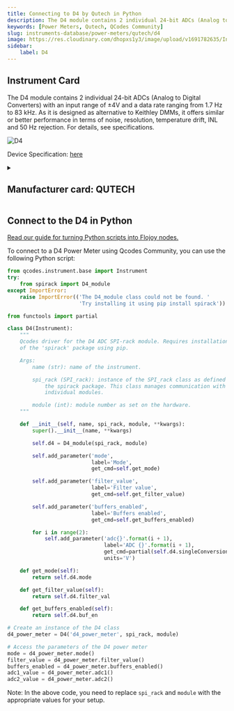 ```yaml
---
title: Connecting to D4 by Qutech in Python
description: The D4 module contains 2 individual 24-bit ADCs (Analog to Digital Converters) with an input range of ±4V and a data rate ranging from 1.7 Hz to 83 kHz. As it is designed as alternative to Keithley DMMs, it offers similar or better performance in terms of noise, resolution, temperature drift, INL and 50 Hz rejection. For details, see specifications.
keywords: [Power Meters, Qutech, QCodes Community] 
slug: instruments-database/power-meters/qutech/d4 
image: https://res.cloudinary.com/dhopxs1y3/image/upload/v1691782635/Instruments/Power%20Meters/D4/D4.png
sidebar:
    label: D4 
---
```



## Instrument Card

The D4 module contains 2 individual 24-bit ADCs (Analog to Digital Converters) with an input range of ±4V and a data rate ranging from 1.7 Hz to 83 kHz. As it is designed as alternative to Keithley DMMs, it offers similar or better performance in terms of noise, resolution, temperature drift, INL and 50 Hz rejection. For details, see specifications.

![D4](https://res.cloudinary.com/dhopxs1y3/image/upload/v1691782635/Instruments/Power%20Meters/D4/D4.png)

Device Specification: [here](/instruments-database/all-instruments)

<details style={{ marginTop: "15px"}}>
<summary><h2 style={{display:'inline'}}>Manufacturer card: QUTECH</h2></summary>

![QUTECH](https://res.cloudinary.com/dhopxs1y3/image/upload/v1692806156/Instruments/Vendor%20Logos/QuTech.png)

At QuTech, we work on a radically new technology with world-changing potential. Our mission: to develop scalable prototypes of a quantum computer and an inherently safe quantum internet, based on the fundamental laws of quantum mechanics.

- Headquarters: CJ Delft, Netherlands
- Yearly Revenue (millions, USD): 41.3
- Vendor Website: [here](https://qutech.nl/)

</details>


<FeaturedInstrumentVideo category="POWER_METERS" />

## Connect to the D4 in Python

[Read our guide for turning Python scripts into Flojoy nodes.](https://docs.flojoy.ai/contribution/blocks/custom-flojoy-block/)



<Tabs>
<TabItem value="Flojoy" label="Flojoy" className="flojoy-instrument-tabs">

<SectionsCard category="POWER_METERS" manufacturer="Qutech"></SectionsCard>

</TabItem>
<TabItem value="QCodes Community" label="QCodes Community">

To connect to a D4 Power Meter using Qcodes Community, you can use the following Python script:

```python
from qcodes.instrument.base import Instrument
try:
    from spirack import D4_module
except ImportError:
    raise ImportError(('The D4_module class could not be found. '
                       'Try installing it using pip install spirack'))

from functools import partial

class D4(Instrument):
    """
    Qcodes driver for the D4 ADC SPI-rack module. Requires installation
    of the 'spirack' package using pip.

    Args:
        name (str): name of the instrument.

        spi_rack (SPI_rack): instance of the SPI_rack class as defined in
            the spirack package. This class manages communication with the
            individual modules.

        module (int): module number as set on the hardware.
    """

    def __init__(self, name, spi_rack, module, **kwargs):
        super().__init__(name, **kwargs)

        self.d4 = D4_module(spi_rack, module)

        self.add_parameter('mode',
                           label='Mode',
                           get_cmd=self.get_mode)

        self.add_parameter('filter_value',
                           label='Filter value',
                           get_cmd=self.get_filter_value)

        self.add_parameter('buffers_enabled',
                           label='Buffers enabled',
                           get_cmd=self.get_buffers_enabled)

        for i in range(2):
            self.add_parameter('adc{}'.format(i + 1),
                               label='ADC {}'.format(i + 1),
                               get_cmd=partial(self.d4.singleConversion, i),
                               units='V')

    def get_mode(self):
        return self.d4.mode

    def get_filter_value(self):
        return self.d4.filter_val

    def get_buffers_enabled(self):
        return self.d4.buf_en

# Create an instance of the D4 class
d4_power_meter = D4('d4_power_meter', spi_rack, module)

# Access the parameters of the D4 power meter
mode = d4_power_meter.mode()
filter_value = d4_power_meter.filter_value()
buffers_enabled = d4_power_meter.buffers_enabled()
adc1_value = d4_power_meter.adc1()
adc2_value = d4_power_meter.adc2()
```

Note: In the above code, you need to replace `spi_rack` and `module` with the appropriate values for your setup.

</TabItem>
</Tabs>